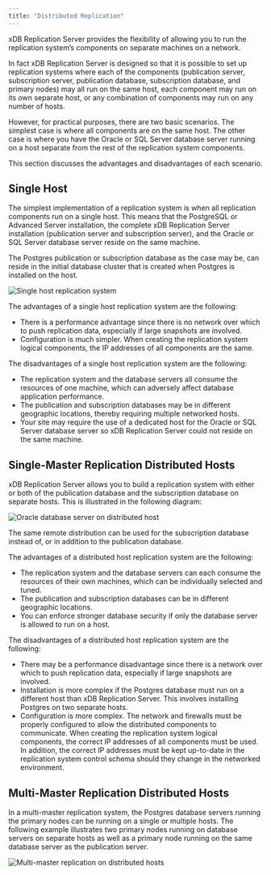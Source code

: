```yaml
---
title: "Distributed Replication"
---
```


<div id="distributed_replication" class="registered_link"></div>

xDB Replication Server provides the flexibility of allowing you to run the replication system’s components on separate machines on a network.

In fact xDB Replication Server is designed so that it is possible to set up replication systems where each of the components (publication server, subscription server, publication database, subscription database, and primary nodes) may all run on the same host, each component may run on its own separate host, or any combination of components may run on any number of hosts.

However, for practical purposes, there are two basic scenarios. The simplest case is where all components are on the same host. The other case is where you have the Oracle or SQL Server database server running on a host separate from the rest of the replication system components.

This section discusses the advantages and disadvantages of each scenario.

## Single Host

The simplest implementation of a replication system is when all replication components run on a single host. This means that the PostgreSQL or Advanced Server installation, the complete xDB Replication Server installation (publication server and subscription server), and the Oracle or SQL Server database server reside on the same machine.

The Postgres publication or subscription database as the case may be, can reside in the initial database cluster that is created when Postgres is installed on the host.

![Single host replication system](/../../images/image23.png)

The advantages of a single host replication system are the following:

-   There is a performance advantage since there is no network over which to push replication data, especially if large snapshots are involved.
-   Configuration is much simpler. When creating the replication system logical components, the IP addresses of all components are the same.

The disadvantages of a single host replication system are the following:

-   The replication system and the database servers all consume the resources of one machine, which can adversely affect database application performance.
-   The publication and subscription databases may be in different geographic locations, thereby requiring multiple networked hosts.
-   Your site may require the use of a dedicated host for the Oracle or SQL Server database server so xDB Replication Server could not reside on the same machine.

## Single-Master Replication Distributed Hosts

xDB Replication Server allows you to build a replication system with either or both of the publication database and the subscription database on separate hosts. This is illustrated in the following diagram:

![Oracle database server on distributed host](/../../images/image24.png)

The same remote distribution can be used for the subscription database instead of, or in addition to the publication database.

The advantages of a distributed host replication system are the following:

-   The replication system and the database servers can each consume the resources of their own machines, which can be individually selected and tuned.
-   The publication and subscription databases can be in different geographic locations.
-   You can enforce stronger database security if only the database server is allowed to run on a host.

The disadvantages of a distributed host replication system are the following:

-   There may be a performance disadvantage since there is a network over which to push replication data, especially if large snapshots are involved.
-   Installation is more complex if the Postgres database must run on a different host than xDB Replication Server. This involves installing Postgres on two separate hosts.
-   Configuration is more complex. The network and firewalls must be properly configured to allow the distributed components to communicate. When creating the replication system logical components, the correct IP addresses of all components must be used. In addition, the correct IP addresses must be kept up-to-date in the replication system control schema should they change in the networked environment.

## Multi-Master Replication Distributed Hosts

In a multi-master replication system, the Postgres database servers running the primary nodes can be running on a single or multiple hosts. The following example illustrates two primary nodes running on database servers on separate hosts as well as a primary node running on the same database server as the publication server.

![Multi-master replication on distributed hosts](/../../images/image25.png)
